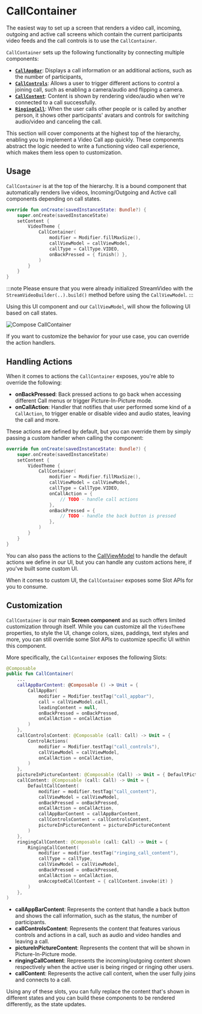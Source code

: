 # CallContainer

The easiest way to set up a screen that renders a video call, incoming, outgoing and active call screens which contain the current participants video feeds and the call controls is to use the `CallContainer`.

`CallContainer` sets up the following functionality by connecting multiple components:

* [**`CallAppBar`**](05-call-app-bar.mdx): Displays a call information or an additional actions, such as the number of participants,
* [**`CallControls`**](04-call-controls.mdx): Allows a user to trigger different actions to control a joining call, such as enabling a camera/audio and flipping a camera.
* [**`CallContent`**](03-call-content.mdx): Content is shown by rendering video/audio when we're connected to a call successfully.
* [**`RingingCall`**](02-ringing-call.mdx): When the user calls other people or is called by another person, it shows other participants' avatars and controls for switching audio/video and canceling the call.

This section will cover components at the highest top of the hierarchy, enabling you to implement a Video Call app quickly.
These components abstract the logic needed to write a functioning video call experience, which makes them less open to customization.

## Usage

`CallContainer` is at the top of the hierarchy. It is a bound component that automatically renders live videos, Incoming/Outgoing and Active call components depending on call states.

```kotlin
override fun onCreate(savedInstanceState: Bundle?) {
    super.onCreate(savedInstanceState)
    setContent {
        VideoTheme {
            CallContainer(
                modifier = Modifier.fillMaxSize(),
                callViewModel = callViewModel,
                callType = CallType.VIDEO,
                onBackPressed = { finish() },
            )
        }
    }
}
```

:::note
Please ensure that you were already initialized StreamVideo with the `StreamVideoBuilder(..).build()` method before using the `CallViewModel`.
:::

Using this UI component and our `CallViewModel`, will show the following UI based on call states.

![Compose CallContainer](../../assets/compose_call_container.png)

If you want to customize the behavior for your use case, you can override the action handlers.

## Handling Actions

When it comes to actions the `CallContainer` exposes, you're able to override the following:

* **onBackPressed**: Back pressed actions to go back when accessing different Call menus or trigger Picture-In-Picture mode.
* **onCallAction**: Handler that notifies that user performed some kind of a `CallAction`, to trigger enable or disable video and audio states, leaving the call and more.

These actions are defined by default, but you can override them by simply passing a custom handler when calling the component:

```kotlin
override fun onCreate(savedInstanceState: Bundle?) {
    super.onCreate(savedInstanceState)
    setContent {
        VideoTheme {
            CallContainer(
                modifier = Modifier.fillMaxSize(),
                callViewModel = callViewModel,
                callType = CallType.VIDEO,
                onCallAction = {
                    // TODO - handle call actions
                },
                onBackPressed = {
                    // TODO - handle the back button is pressed
                },
            )
        }
    }
}
```

You can also pass the actions to the [CallViewModel](../05-view-model.mdx) to handle the default actions we define in our UI, but you can handle any custom actions here, if you've built some custom UI.

When it comes to custom UI, the `CallContainer` exposes some Slot APIs for you to consume.

## Customization

`CallContainer` is our main **Screen component** and as such offers limited customization through itself. While you can customize all the `VideoTheme` properties, to style the UI, change colors, sizes, paddings, text styles and more, you can still override some Slot APIs to customize specific UI within this component.

More specifically, the `CallContainer` exposes the following Slots:

```kotlin
@Composable
public fun CallContainer(
    ...
    callAppBarContent: @Composable () -> Unit = {
        CallAppBar(
            modifier = Modifier.testTag("call_appbar"),
            call = callViewModel.call,
            leadingContent = null,
            onBackPressed = onBackPressed,
            onCallAction = onCallAction
        )
    },
    callControlsContent: @Composable (call: Call) -> Unit = {
        ControlActions(
            modifier = Modifier.testTag("call_controls"),
            callViewModel = callViewModel,
            onCallAction = onCallAction,
        )
    },
    pictureInPictureContent: @Composable (Call) -> Unit = { DefaultPictureInPictureContent(it) }, // 2
    callContent: @Composable (call: Call) -> Unit = {
        DefaultCallContent(
            modifier = modifier.testTag("call_content"),
            callViewModel = callViewModel,
            onBackPressed = onBackPressed,
            onCallAction = onCallAction,
            callAppBarContent = callAppBarContent,
            callControlsContent = callControlsContent,
            pictureInPictureContent = pictureInPictureContent
        )
    },
    ringingCallContent: @Composable (call: Call) -> Unit = {
        RingingCallContent(
            modifier = modifier.testTag("ringing_call_content"),
            callType = callType,
            callViewModel = callViewModel,
            onBackPressed = onBackPressed,
            onCallAction = onCallAction,
            onAcceptedCallContent = { callContent.invoke(it) }
        )
    },
)
```

* **callAppBarContent**: Represents the content that handle a back button and shows the call information, such as the status, the number of participants.
* **callControlsContent**: Represents the content that features various controls and actions in a call, such as audio and video handles and leaving a call.
* **pictureInPictureContent**: Represents the content that will be shown in Picture-In-Picture mode.
* **ringingCallContent**: Represents the incoming/outgoing content shown respectively when the active user is being ringed or ringing other users.
* **callContent**: Represents the active call content, when the user fully joins and connects to a call.

Using any of these slots, you can fully replace the content that's shown in different states and you can build these components to be rendered differently, as the state updates.
